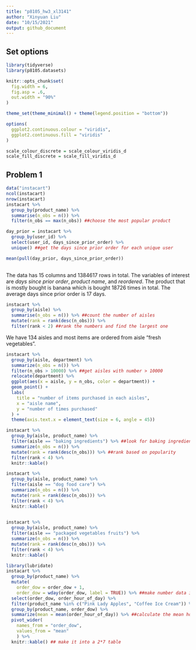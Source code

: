 ```yaml
---
title: "p8105_hw3_xl3141"
author: "Xinyuan Liu"
date: "10/15/2021"
output: github_document
---
```

## Set options
```r
library(tidyverse)
library(p8105.datasets)

knitr::opts_chunk$set(
  fig.width = 6,
  fig.asp = .6,
  out.width = "90%"
)

theme_set(theme_minimal() + theme(legend.position = "bottom"))

options(
  ggplot2.continuous.colour = "viridis",
  ggplot2.continuous.fill = "viridis"
)

scale_colour_discrete = scale_colour_viridis_d
scale_fill_discrete = scale_fill_viridis_d
```

## Problem 1

```r
data("instacart")
ncol(instacart)
nrow(instacart)
instacart %>% 
  group_by(product_name) %>% 
  summarise(n_obs = n()) %>% 
  filter(n_obs == max(n_obs)) ##choose the most popular product

day_prior = instacart %>% 
  group_by(user_id) %>% 
  select(user_id, days_since_prior_order) %>% 
  unique() ##get the days since prior order for each unique user

mean(pull(day_prior, days_since_prior_order))
  
```

The data has 15 columns and 1384617 rows in total. The variables of interest are *days since prior order*, *product name*, and *reordered*. The product that is mostly bought is banana which is bought 18726 times in total. The average days since prior order is 17 days.

```r
instacart %>% 
  group_by(aisle) %>% 
  summarise(n_obs = n()) %>% ##count the number of aisles
  mutate(rank = rank(desc(n_obs))) %>% 
  filter(rank < 2) ##rank the numbers and find the largest one
```

We have 134 aisles and most items are ordered from aisle "fresh vegetables".

```r
instacart %>% 
  group_by(aisle, department) %>% 
  summarize(n_obs = n()) %>% 
  filter(n_obs > 10000) %>% ##get aisles with number > 10000
  relocate(department) %>% 
  ggplot(aes(x = aisle, y = n_obs, color = department)) +
  geom_point() +
  labs(
    title = "number of items purchased in each aisles",
    x = "aisle name",
    y = "number of times purchased"
  ) +
  theme(axis.text.x = element_text(size = 6, angle = 45))

```

```r
instacart %>% 
  group_by(aisle, product_name) %>% 
  filter(aisle == "baking ingredients") %>% ##look for baking ingredients in aisle column
  summarize(n_obs = n()) %>% 
  mutate(rank = rank(desc(n_obs))) %>% ##rank based on popularity
  filter(rank < 4) %>% 
  knitr::kable()

instacart %>% 
  group_by(aisle, product_name) %>% 
  filter(aisle == "dog food care") %>% 
  summarize(n_obs = n()) %>% 
  mutate(rank = rank(desc(n_obs))) %>% 
  filter(rank < 4) %>% 
  knitr::kable()

 
instacart %>% 
  group_by(aisle, product_name) %>% 
  filter(aisle == "packaged vegetables fruits") %>% 
  summarize(n_obs = n()) %>% 
  mutate(rank = rank(desc(n_obs))) %>% 
  filter(rank < 4) %>%
  knitr::kable()
```

```r
library(lubridate)
instacart %>% 
  group_by(product_name) %>% 
  mutate(
    order_dow = order_dow + 1,
    order_dow = wday(order_dow, label = TRUE)) %>% ##make number data into word
  select(order_dow, order_hour_of_day) %>% 
  filter(product_name %in% c("Pink Lady Apples", "Coffee Ice Cream")) %>%
  group_by(product_name, order_dow) %>% 
  summarize(mean = mean(order_hour_of_day)) %>% ##calculate the mean hour of the day based on group "product name" and "order dow"
  pivot_wider(
    names_from = "order_dow",
    values_from = "mean"
    ) %>% 
  knitr::kable() ## make it into a 2*7 table
```

